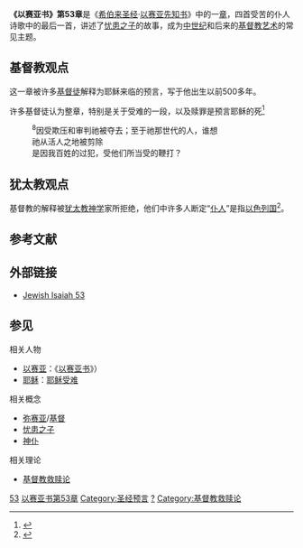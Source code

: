 '''《以赛亚书》第53章'''是《[[希伯来圣经|希伯来圣经]]·[[以赛亚先知书|以赛亚先知书]]》中的一[[圣经章节|章]]，四首受苦的仆人诗歌中的最后一首，讲述了[[忧患之子|忧患之子]]的故事，成为[[中世纪|中世纪]]和后来的[[基督教艺术|基督教艺术]]的常见主题。

== 基督教观点 ==
这一章被许多[[基督徒|基督徒]]解释为耶稣来临的预言，写于他出生以前500多年。

许多基督徒认为整章，特别是关于受难的一段，以及赎罪是预言耶稣的死<ref name="Christian viewpoint">{{cite web |title = Christian viewpoint 2 |website = grebeweb |url = http://www.grebeweb.com/linden/suffer.html |accessdate = 2006-07-06 |archive-date = 2006-07-15 |archive-url = https://web.archive.org/web/20060715123052/http://www.grebeweb.com/linden/suffer.html |dead-url = no }}</ref>
:<sup>8</sup>因受欺压和审判祂被夺去；至于祂那世代的人，谁想
:祂从活人之地被剪除
:是因我百姓的过犯，受他们所当受的鞭打？

== 犹太教观点 ==
基督教的解释被[[犹太教神学|犹太教神学]]家所拒绝，他们中许多人断定“[[神仆|仆人]]”是指[[以色列国|以色列国]]<ref name="Jewish viewpoint 1">{{cite web |title=Jewish viewpoint #1 |work=Jews for Judaism |url=http://www.geocities.com/logic_faith/prophecies_files/suffering_servant.htm |accessdate=2006-07-05 |archiveurl=https://web.archive.org/web/20071212211718/http://www.geocities.com/logic_faith/prophecies_files/suffering_servant.htm |archivedate=2007-12-12 |deadurl=yes }}</ref>。

== 参考文献 ==
{{Reflist}}

== 外部链接 ==
* [http://jewishisaiah53.com/ Jewish Isaiah 53]{{Wayback|url=http://jewishisaiah53.com/ |date=20110207130852 }}

== 参见 ==
{{Portal box|犹太教|基督教|书籍}}

; 相关人物
* [[以赛亚|以赛亚]]：《[[以赛亚书|以赛亚书]]》）
* [[耶稣|耶稣]]：[[耶稣受难|耶稣受难]]

; 相关概念
* [[弥赛亚|弥赛亚]]/[[基督|基督]]
* [[忧患之子|忧患之子]]
* [[神仆|神仆]]

; 相关理论
* [[基督教救赎论|基督教救赎论]]

[[Category:以赛亚书章节|53]]
[[Category:以赛亚书第53章|]]
[[Category:圣经预言|Category:圣经预言]]
[[Category:耶稣受难|?]]
[[Category:基督教救赎论|Category:基督教救赎论]]